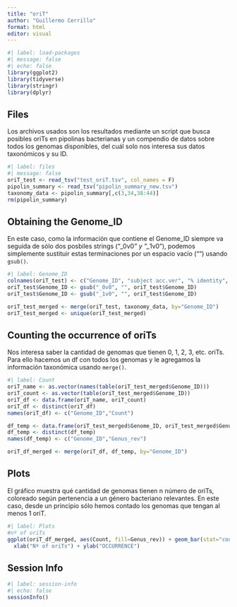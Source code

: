 ```yaml
---
title: "oriT"
author: "Guillermo Cerrillo"
format: html
editor: visual
---
```


```r
#| label: load-packages
#| message: false
#| echo: false
library(ggplot2)
library(tidyverse)
library(stringr)
library(dplyr)
```

## Files

Los archivos usados son los resultados mediante un script que busca posibles oriTs en pipolinas bacterianas y un compendio de datos sobre todos los genomas disponibles, del cuál solo nos interesa sus datos taxonómicos y su ID.

```r
#| label: files
#| message: false
oriT_test <- read_tsv("test_oriT.tsv", col_names = F)
pipolin_summary <- read_tsv("pipolin_summary_new.tsv")
taxonomy_data <- pipolin_summary[,c(3,34,38:44)]
rm(pipolin_summary)
```

## Obtaining the Genome_ID

En este caso, como la información que contiene el Genome_ID siempre va seguida de sólo dos posbiles strings ("\_0v0*" y "\_*1v0"), podemos simplemente sustituir estas terminaciones por un espacio vacío ("") usando `gsub()`.

```r
#| label: Genome_ID
colnames(oriT_test) <- c("Genome_ID", "subject acc.ver", "% identity", "alignment length", "mismatches", "gap opens", "q. start", "q. end", "s. start", "s. end", "evalue", "bit score")
oriT_test$Genome_ID <- gsub("_0v0", "", oriT_test$Genome_ID)
oriT_test$Genome_ID <- gsub("_1v0", "", oriT_test$Genome_ID)

oriT_test_merged <- merge(oriT_test, taxonomy_data, by="Genome_ID")
oriT_test_merged <- unique(oriT_test_merged)
```

## Counting the occurrence of oriTs

Nos interesa saber la cantidad de genomas que tienen 0, 1, 2, 3, etc. oriTs. Para ello hacemos un df con todos los genomas y le agregamos la información taxonómica usando `merge()`.

```r
#| label: Count
oriT_name <- as.vector(names(table(oriT_test_merged$Genome_ID)))
oriT_count <- as.vector(table(oriT_test_merged$Genome_ID))
oriT_df <- data.frame(oriT_name, oriT_count)
oriT_df <- distinct(oriT_df)
names(oriT_df) <- c("Genome_ID","Count")

df_temp <- data.frame(oriT_test_merged$Genome_ID, oriT_test_merged$Genus_rev)
df_temp <- distinct(df_temp)
names(df_temp) <- c("Genome_ID","Genus_rev")

oriT_df_merged <- merge(oriT_df, df_temp, by="Genome_ID")
```

## Plots

El gráfico muestra qué cantidad de genomas tienen n número de oriTs, coloreado según pertenencia a un género bacteriano relevantes. En este caso, desde un principio sólo hemos contado los genomas que tengan al menos 1 oriT.

```r
#| label: Plots
#nº of oriTs
ggplot(oriT_df_merged, aes(Count, fill=Genus_rev)) + geom_bar(stat="count") +
  xlab("Nº of oriTs") + ylab("OCCURRENCE")
```

## Session Info

```r
#| label: session-info
#| echo: false
sessionInfo()
```
